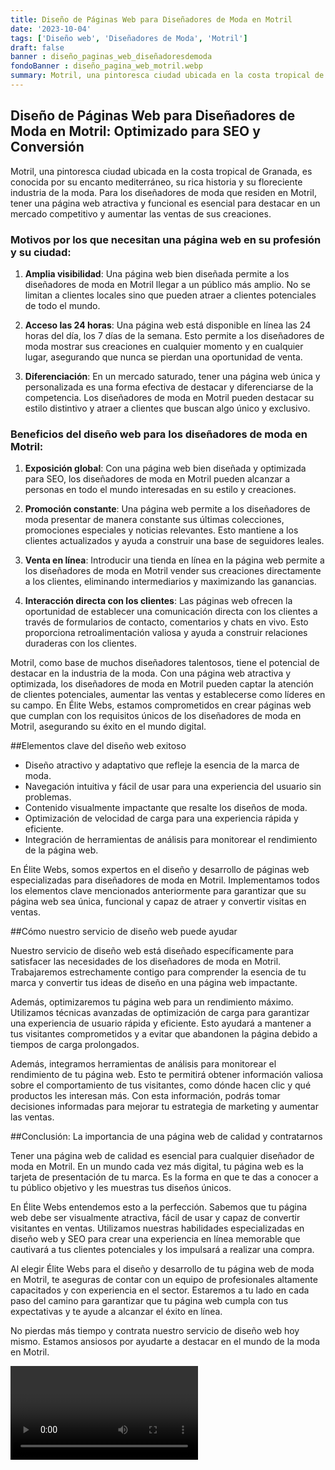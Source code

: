```yaml
---
title: Diseño de Páginas Web para Diseñadores de Moda en Motril
date: '2023-10-04'
tags: ['Diseño web', 'Diseñadores de Moda', 'Motril']
draft: false
banner : diseño_paginas_web_diseñadoresdemoda
fondoBanner : diseño_pagina_web_motril.webp
summary: Motril, una pintoresca ciudad ubicada en la costa tropical de Granada, es conocida por su encanto mediterráneo, su rica historia y su floreciente industria de la moda. Para los diseñadores de moda que residen en Motril, tener una página web atractiva y funcional es esencial para destacar en un mercado competitivo y aumentar las ventas de sus creaciones.
---
```


## Diseño de Páginas Web para Diseñadores de Moda en Motril: Optimizado para SEO y Conversión

Motril, una pintoresca ciudad ubicada en la costa tropical de Granada, es conocida por su encanto mediterráneo, su rica historia y su floreciente industria de la moda. Para los diseñadores de moda que residen en Motril, tener una página web atractiva y funcional es esencial para destacar en un mercado competitivo y aumentar las ventas de sus creaciones.

### Motivos por los que necesitan una página web en su profesión y su ciudad:

1. **Amplia visibilidad**: Una página web bien diseñada permite a los diseñadores de moda en Motril llegar a un público más amplio. No se limitan a clientes locales sino que pueden atraer a clientes potenciales de todo el mundo.

2. **Acceso las 24 horas**: Una página web está disponible en línea las 24 horas del día, los 7 días de la semana. Esto permite a los diseñadores de moda mostrar sus creaciones en cualquier momento y en cualquier lugar, asegurando que nunca se pierdan una oportunidad de venta.

3. **Diferenciación**: En un mercado saturado, tener una página web única y personalizada es una forma efectiva de destacar y diferenciarse de la competencia. Los diseñadores de moda en Motril pueden destacar su estilo distintivo y atraer a clientes que buscan algo único y exclusivo.

### Beneficios del diseño web para los diseñadores de moda en Motril:

1. **Exposición global**: Con una página web bien diseñada y optimizada para SEO, los diseñadores de moda en Motril pueden alcanzar a personas en todo el mundo interesadas en su estilo y creaciones.

2. **Promoción constante**: Una página web permite a los diseñadores de moda presentar de manera constante sus últimas colecciones, promociones especiales y noticias relevantes. Esto mantiene a los clientes actualizados y ayuda a construir una base de seguidores leales.

3. **Venta en línea**: Introducir una tienda en línea en la página web permite a los diseñadores de moda en Motril vender sus creaciones directamente a los clientes, eliminando intermediarios y maximizando las ganancias.

4. **Interacción directa con los clientes**: Las páginas web ofrecen la oportunidad de establecer una comunicación directa con los clientes a través de formularios de contacto, comentarios y chats en vivo. Esto proporciona retroalimentación valiosa y ayuda a construir relaciones duraderas con los clientes.

Motril, como base de muchos diseñadores talentosos, tiene el potencial de destacar en la industria de la moda. Con una página web atractiva y optimizada, los diseñadores de moda en Motril pueden captar la atención de clientes potenciales, aumentar las ventas y establecerse como líderes en su campo. En Élite Webs, estamos comprometidos en crear páginas web que cumplan con los requisitos únicos de los diseñadores de moda en Motril, asegurando su éxito en el mundo digital.

<GifSeo />

<Cta />

##Elementos clave del diseño web exitoso

- Diseño atractivo y adaptativo que refleje la esencia de la marca de moda.
- Navegación intuitiva y fácil de usar para una experiencia del usuario sin problemas.
- Contenido visualmente impactante que resalte los diseños de moda.
- Optimización de velocidad de carga para una experiencia rápida y eficiente.
- Integración de herramientas de análisis para monitorear el rendimiento de la página web.

En Élite Webs, somos expertos en el diseño y desarrollo de páginas web especializadas para diseñadores de moda en Motril. Implementamos todos los elementos clave mencionados anteriormente para garantizar que su página web sea única, funcional y capaz de atraer y convertir visitas en ventas.

##Cómo nuestro servicio de diseño web puede ayudar

Nuestro servicio de diseño web está diseñado específicamente para satisfacer las necesidades de los diseñadores de moda en Motril. Trabajaremos estrechamente contigo para comprender la esencia de tu marca y convertir tus ideas de diseño en una página web impactante.

Además, optimizaremos tu página web para un rendimiento máximo. Utilizamos técnicas avanzadas de optimización de carga para garantizar una experiencia de usuario rápida y eficiente. Esto ayudará a mantener a tus visitantes comprometidos y a evitar que abandonen la página debido a tiempos de carga prolongados.

Además, integramos herramientas de análisis para monitorear el rendimiento de tu página web. Esto te permitirá obtener información valiosa sobre el comportamiento de tus visitantes, como dónde hacen clic y qué productos les interesan más. Con esta información, podrás tomar decisiones informadas para mejorar tu estrategia de marketing y aumentar las ventas.

##Conclusión: La importancia de una página web de calidad y contratarnos

Tener una página web de calidad es esencial para cualquier diseñador de moda en Motril. En un mundo cada vez más digital, tu página web es la tarjeta de presentación de tu marca. Es la forma en que te das a conocer a tu público objetivo y les muestras tus diseños únicos.

En Élite Webs entendemos esto a la perfección. Sabemos que tu página web debe ser visualmente atractiva, fácil de usar y capaz de convertir visitantes en ventas. Utilizamos nuestras habilidades especializadas en diseño web y SEO para crear una experiencia en línea memorable que cautivará a tus clientes potenciales y los impulsará a realizar una compra.

Al elegir Élite Webs para el diseño y desarrollo de tu página web de moda en Motril, te aseguras de contar con un equipo de profesionales altamente capacitados y con experiencia en el sector. Estaremos a tu lado en cada paso del camino para garantizar que tu página web cumpla con tus expectativas y te ayude a alcanzar el éxito en línea.

No pierdas más tiempo y contrata nuestro servicio de diseño web hoy mismo. Estamos ansiosos por ayudarte a destacar en el mundo de la moda en Motril.

<Video />

<CtaBot job='Diseñadores de Moda' city='Motril'/>

<Gmaps query='Motril+españa+maps' />